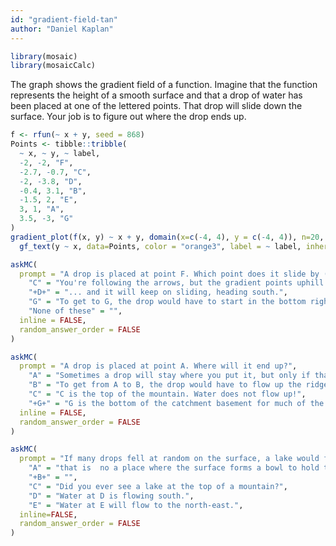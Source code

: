 ```yaml
---
id: "gradient-field-tan"
author: "Daniel Kaplan"
---
```


```r

library(mosaic)
library(mosaicCalc)
```


The graph shows the gradient field of a function. Imagine that the function represents the height of a smooth surface and that a drop of water has been placed at one of the lettered points. That drop will slide down the surface. Your job is to figure out where the drop ends up.

```r
f <- rfun(~ x + y, seed = 868)
Points <- tibble::tribble(
  ~ x, ~ y, ~ label,
  -2, -2, "F", 
  -2.7, -0.7, "C",
  -2, -3.8, "D",
  -0.4, 3.1, "B",
  -1.5, 2, "E",
  3, 1, "A",
  3.5, -3, "G"
)
gradient_plot(f(x, y) ~ x + y, domain(x=c(-4, 4), y = c(-4, 4)), n=20, alpha=1) %>%
  gf_text(y ~ x, data=Points, color = "orange3", label = ~ label, inherit=FALSE)
```

```r
askMC(
  prompt = "A drop is placed at point F. Which point does it slide by (or stop at)?",
    "C" = "You're following the arrows, but the gradient points uphill.",
    "+D+" = "... and it will keep on sliding, heading south.",
    "G" = "To get to G, the drop would have to start in the bottom right of the terrain.",
    "None of these" = "",
  inline = FALSE,
  random_answer_order = FALSE
)
```

```r
askMC(
  prompt = "A drop is placed at point A. Where will it end up?",
    "A" = "Sometimes a drop will stay where you put it, but only if that place is flat. Clearly the function near A is not flat: the gradient has a non-zero length.",
    "B" = "To get from A to B, the drop would have to flow up the ridge that lies between them.",
    "C" = "C is the top of the mountain. Water does not flow up!",
    "+G+" = "G is the bottom of the catchment basement for much of the right side of the map.",
  inline = FALSE,
  random_answer_order = FALSE
)
```

```r
askMC(
  prompt = "If many drops fell at random on the surface, a lake would form at one of these points. Which one?",
    "A" = "that is  no a place where the surface forms a bowl to hold the lake, Water at A will flow to the east.",
    "+B+" = "",
    "C" = "Did you ever see a lake at the top of a mountain?",
    "D" = "Water at D is flowing south.",
    "E" = "Water at E will flow to the north-east.",
  inline=FALSE,
  random_answer_order = FALSE
)
```

